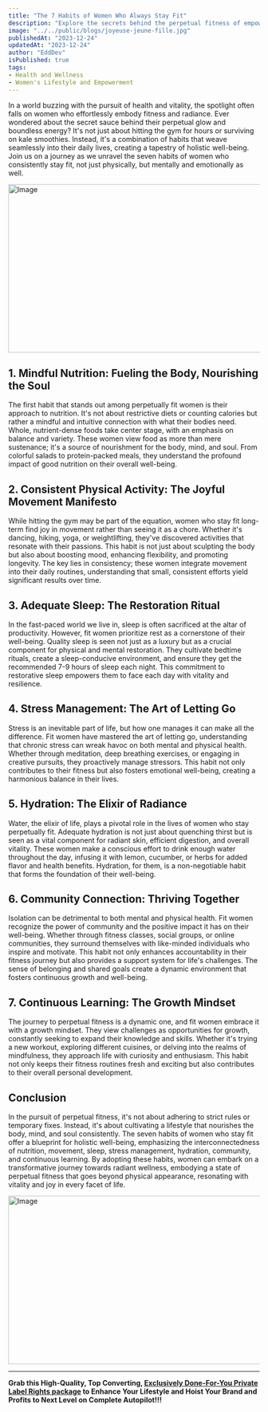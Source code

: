 ```yaml
---
title: "The 7 Habits of Women Who Always Stay Fit"
description: "Explore the secrets behind the perpetual fitness of empowered women! Dive into 'Radiant Wellness: Unveiling the 7 Habits of Women Who Always Stay Fit' for a journey through mindful nutrition, joyful movement, and holistic well-being"
image: "../../public/blogs/joyeuse-jeune-fille.jpg"
publishedAt: "2023-12-24"
updatedAt: "2023-12-24"
author: "EddDev"
isPublished: true
tags:
- Health and Wellness
- Women's Lifestyle and Empowerment
---
```



In a world buzzing with the pursuit of health and vitality, the spotlight often falls on women who effortlessly embody fitness and radiance. Ever wondered about the secret sauce behind their perpetual glow and boundless energy? It's not just about hitting the gym for hours or surviving on kale smoothies. Instead, it's a combination of habits that weave seamlessly into their daily lives, creating a tapestry of holistic well-being. Join us on a journey as we unravel the seven habits of women who consistently stay fit, not just physically, but mentally and emotionally as well.

[<Image
  src="/blogs/habit-women.jpg"
  width="600"
  height="338"
  alt="Image"
  sizes="100vw"
/>](https://jvz4.com/c/3029667/292639/)

## 1. Mindful Nutrition: Fueling the Body, Nourishing the Soul

The first habit that stands out among perpetually fit women is their approach to nutrition. It's not about restrictive diets or counting calories but rather a mindful and intuitive connection with what their bodies need. Whole, nutrient-dense foods take center stage, with an emphasis on balance and variety. These women view food as more than mere sustenance; it's a source of nourishment for the body, mind, and soul. From colorful salads to protein-packed meals, they understand the profound impact of good nutrition on their overall well-being.

## 2. Consistent Physical Activity: The Joyful Movement Manifesto

While hitting the gym may be part of the equation, women who stay fit long-term find joy in movement rather than seeing it as a chore. Whether it's dancing, hiking, yoga, or weightlifting, they've discovered activities that resonate with their passions. This habit is not just about sculpting the body but also about boosting mood, enhancing flexibility, and promoting longevity. The key lies in consistency; these women integrate movement into their daily routines, understanding that small, consistent efforts yield significant results over time.

## 3. Adequate Sleep: The Restoration Ritual

In the fast-paced world we live in, sleep is often sacrificed at the altar of productivity. However, fit women prioritize rest as a cornerstone of their well-being. Quality sleep is seen not just as a luxury but as a crucial component for physical and mental restoration. They cultivate bedtime rituals, create a sleep-conducive environment, and ensure they get the recommended 7-9 hours of sleep each night. This commitment to restorative sleep empowers them to face each day with vitality and resilience.

## 4. Stress Management: The Art of Letting Go

Stress is an inevitable part of life, but how one manages it can make all the difference. Fit women have mastered the art of letting go, understanding that chronic stress can wreak havoc on both mental and physical health. Whether through meditation, deep breathing exercises, or engaging in creative pursuits, they proactively manage stressors. This habit not only contributes to their fitness but also fosters emotional well-being, creating a harmonious balance in their lives.

## 5. Hydration: The Elixir of Radiance

Water, the elixir of life, plays a pivotal role in the lives of women who stay perpetually fit. Adequate hydration is not just about quenching thirst but is seen as a vital component for radiant skin, efficient digestion, and overall vitality. These women make a conscious effort to drink enough water throughout the day, infusing it with lemon, cucumber, or herbs for added flavor and health benefits. Hydration, for them, is a non-negotiable habit that forms the foundation of their well-being.

## 6. Community Connection: Thriving Together

Isolation can be detrimental to both mental and physical health. Fit women recognize the power of community and the positive impact it has on their well-being. Whether through fitness classes, social groups, or online communities, they surround themselves with like-minded individuals who inspire and motivate. This habit not only enhances accountability in their fitness journey but also provides a support system for life's challenges. The sense of belonging and shared goals create a dynamic environment that fosters continuous growth and well-being.

## 7. Continuous Learning: The Growth Mindset

The journey to perpetual fitness is a dynamic one, and fit women embrace it with a growth mindset. They view challenges as opportunities for growth, constantly seeking to expand their knowledge and skills. Whether it's trying a new workout, exploring different cuisines, or delving into the realms of mindfulness, they approach life with curiosity and enthusiasm. This habit not only keeps their fitness routines fresh and exciting but also contributes to their overall personal development.

## Conclusion

In the pursuit of perpetual fitness, it's not about adhering to strict rules or temporary fixes. Instead, it's about cultivating a lifestyle that nourishes the body, mind, and soul consistently. The seven habits of women who stay fit offer a blueprint for holistic well-being, emphasizing the interconnectedness of nutrition, movement, sleep, stress management, hydration, community, and continuous learning. By adopting these habits, women can embark on a transformative journey towards radiant wellness, embodying a state of perpetual fitness that goes beyond physical appearance, resonating with vitality and joy in every facet of life.

[<Image
  src="/blogs/habit-women-01.jpg"
  width="600"
  height="338"
  alt="Image"
  sizes="100vw"
/>](https://jvz4.com/c/3029667/292639/)


---

**Grab this High-Quality, Top Converting, [Exclusively Done-For-You Private Label Rights package](https://jvz4.com/c/3029667/292639/) to Enhance Your Lifestyle and Hoist Your Brand and Profits to Next Level on Complete Autopilot!!!**
